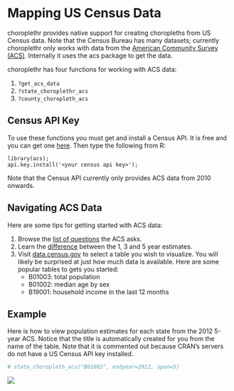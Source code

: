 <!--
  %\VignetteEngine{knitr}
%\VignetteIndexEntry{e) Mapping Census Data}
-->
  
Mapping US Census Data
========================================================
  
choroplethr provides native support for creating choropleths from US Census data. Note that the Census Bureau has many datasets; currently choroplethr only works with data from the [American Community Survey (ACS)](https://www.census.gov/programs-surveys/acs/). Internally it uses the acs package to get the data.  

choroplethr has four functions for working with ACS data:

1. `?get_acs_data`
1. `?state_choroplethr_acs` 
2. `?county_choropleth_acs`

## Census API Key

To use these functions you must get and install a Census API. It is free and you can get one [here](http://api.census.gov/data/key_signup.html). Then type the following from R:

```
library(acs); 
api.key.install('<your census api key>');
```

Note that the Census API currently only provides ACS data from 2010 onwards.

## Navigating ACS Data

Here are some tips for getting started with ACS data:

1. Browse the [list of questions](https://www.census.gov/programs-surveys/acs/about/forms-and-instructions.html) the ACS asks.  
1.  Learn the [difference](http://www.census.gov/programs-surveys/acs/guidance/estimates.html) between the 1, 3 and 5 year estimates.
2. Visit [data.census.gov](https://data.census.gov/) to select a table you wish to visualize. You will likely be surprised at just how much data is available.  Here are some popular tables to gets you started:
    + B01003: total population
    + B01002: median age by sex
    + B19001: household income in the last 12 months

## Example

Here is how to view population estimates for each state from the 2012 5-year ACS. Notice that the title is automatically created for you from the name of the table.  Note that it is commented out because CRAN's servers do not have a US Census API key installed.

```r
# state_choropleth_acs("B01003", endyear=2012, span=5)
```
![](https://raw.githubusercontent.com/trulia/choroplethr/master/wiki-images/v20/acs-example.png)